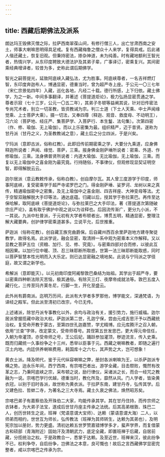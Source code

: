 ```yaml
---
---
---
```

title: 西藏后期佛法及派系
---




朗达玛王毁佛灭僧之际，拉萨西南翠葆山间，有修行僧三人，出亡甘肃西南之安土，师事大喇嘛思明得具足戒。复有西藏梅鲁之僧众十人来学，复得具戒。后此诸人偕还藏土，恢复旧观。但秉持密法，掺杂神道，未为纯善。时有藏地额利王智光者，热情兴学，从东印度聘致大德法护及其弟子辈，广事译订，密乘复兴。其间密乘经典增译者，较昔为多，史称此谓后期佛学。

智光之嗣菩提光，延致阿底峡入藏弘法，尤为胜事。阿底峡尊者，一名吉祥燃灯智，东印度奔迦布人，博通显密，德重当时，曾为超严寺上座。于公元一〇三七年（宋仁宗景佑四年）入藏，巡化各地，凡经二十载。德行所感，上下归依。藏土佛学，为之一新。中间多事翻译，并著述《菩提道炬论》，极力弘扬显密贯通之学。尊者示寂（七十三岁，公元一〇五二年），其弟子冬顿等益阐其说，针对旧传密法专尚咒术者，别立一切圣教，皆资教诫为宗。判三士道（下士人天乘、中士声闻缘觉乘、上士菩萨大乘）。摄一切法，又奉四尊（释迦、观音、救度母、不动明王），习六论（菩萨地、经庄严、集菩萨学、入菩萨行、本生鬘、法句集）。次第四密（作、修、瑜伽、无上瑜伽）。而以上乐密集为最。组织精严，迈于昔贤。遂称为甘丹派（甘丹之义，为圣教教诫之意），藏土后之分立四派，于是兴矣。

宁玛派（意即古派，俗称红教）。此即旧传前期密乘之学，大要分九乘道，应身佛释迦所说者：声闻、缘觉、菩萨，三乘。报身佛金刚萨埵所说者：密乘、外道、作修瑜伽，三乘。法身佛普贤所说者：内道大瑜伽、无比瑜伽，无上瑜伽，三乘。而复以无上瑜伽中之喜金刚为最究竟。行持随俗，不事律仪，但观修现显契证明空智，即得解脱云云。

迦尔居派（意云教敕传承，俗称白教）。创自摩尔瓦。其人曾三度游学于印度，师事阿底峡，复受密乘学于超严寺诺罗巴之门。得金刚萨埵、娑罗诃、龙树以来之真传，精通瑜伽密中之密集，及无上瑜伽中之喜金刚、四吉祥座、大神变母等法。尤于空智双融解脱大手印等法，通达底蕴。归藏以后，授其学于弥拉莱巴。再传至达保哈解，取阿底峡《菩提道炬论》，与弥拉莱巴之大手印法，著《菩提道次第随破宗庄严论》，盖有取乎佛护中观之说以为诠释也。后因流传渐广，更分九小派，不一其说。九派中杜普派，于元初有大学者布顿者出，博贯五明，精通显密，整理注解大藏要典，创护律学密乘道甚多。立说平允，后世推重。

萨迦派（俗称花教）。创自藏王族兖曲爵保。后自藏州西百余里萨迦地方建寺聚徒教学，故得名焉。此派学说，融会显密，取清辨一系中观为密乘本义作解释。又以显教之菩萨五位（资粮、加行、见、修、究竟）。与密乘四部对合而修，以彼此互相因果。以加行位中暖、顶、忍三昧耶断所取惑，世第一法三昧耶断能取惑，同时以菩萨智慧本性光明而入大乐定。则已达显密融之境地矣。此说与宁玛派之学径庭，故又谓之新学也。

希解派（意即能灭）。以元初南印度阿阇黎敦巴桑结为始祖。其学出于超严寺，要以密乘四种断法除灭苦恼，极其通俗。有除灭三灯、夜摩帝成就法等。敦巴五度入藏行化，三传至玛齐莱冬尼，行脚一生，开化至盛云。

此外尚有爵南派。迄明万历间，此派有大学者多罗那他，博学能文，深通梵语，为译经之殿军。但此派至清初已改宗，今已无传。

上述诸派，除甘丹派专事教化以外，余均与政治有关，援引势力，施行威福。迦尔居派曾握揽藏中政治大权。萨迦派第二世，孔迦宁保，尝由元成吉思汗予以西藏统治权。复受命开教于蒙古，至第四世孔迦嘉赞，学尤精博。应元库腾汗之召入朝，依用“兰查”字体，改定蒙文，受帝师尊号。其侄第五世发思巴，更大得元帝信任，入朝为帝灌顶，亦受帝师之号，王公后妃，踊跃参加灌顶，秽迹流言，传入史乘。既而归藏统一久事纷争之十三州，悉举以臣事于元。西藏之喇嘛教者，即随之遍行汉土内地。内廷供养喇嘛费用，耗国库十之六七，其声势之大，岂可想象！

黄衣士派。降及明代，鉴于元代纵容喇嘛之弊，册封各派喇嘛为王，以杀萨迦派专横之势。迨永乐年间，西宁西南，有宗喀巴者出，游学全藏，目击颓败，慨然有改革之志，乃秉阿底峡之宗，采布顿之说，励行律仪，采诸派之长，而合一经咒之教融为一说。宗喀巴学行优越，德重当时，教化所及，靡然从风。门人学者，皆染黄衣冠，以别于旧时各派，故世称为黄衣派。于拉萨东南，建甘丹寺，弘传其学。后又建色拉、哲蚌二寺，为著名之三大寺焉。藏土久衰之佛法，焕然昭苏矣。

宗喀巴弟子有嘉察伯及开珠伯二大家，均能传承其学。其在甘丹住持，而传宗师之衣钵者，为大弟子法宝，遂成后世甘丹座主传承之法统。后其高弟根敦、珠巴二人，创历世转生之说，班禅（梵语意谓大宝师）、达赖（蒙语意谓大海）二人，以师弟而相约，世世互为师长，弘传教法（班禅为其师转生，达赖为其弟也），及明宪宗加以册封，势力更盛。清初达赖五世罗赞嘉错博学多才，蜚声学界，而复借蒙古和硕部（青海附近）固始汗及清朝武力，底定全藏，即置班禅于后藏，自居前藏，分揽统治之权。于是政教合一，悉掌于达赖。及至近世，班禅来汉，彼此纷争不已，权利争夺，自启纷争，岂佛法之本意，良可慨也！故后之言西藏佛学显密完整者，咸以宗喀巴之传承为宗。